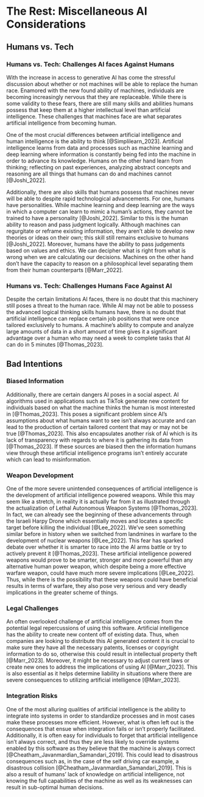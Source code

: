 # The Rest: Miscellaneous AI Considerations

## Humans vs. Tech
### Humans vs. Tech: Challenges AI faces Against Humans
With the increase in access to generative AI has come the stressful discussion about whether or not machines will be able to replace the human race. Enamored with the new found ability of machines, individuals are becoming increasingly nervous that they are replaceable. While there is some validity to these fears, there are still many skills and abilities humans possess that keep them at a higher intellectual level than artificial intelligence. These challenges that machines face are what separates artificial intelligence from becoming human. 

One of the most crucial differences between artificial intelligence and human intelligence is the ability to think [@Simplilearn_2023]. Artificial intelligence learns from data and processes such as machine learning and deep learning where information is constantly being fed into the machine in order to advance its knowledge. Humans on the other hand learn from thinking; reflecting on past experiences, analyzing abstract concepts and reasoning are all things that humans can do and machines cannot [@Joshi_2022].

Additionally, there are also skills that humans possess that machines never will be able to despite rapid technological advancements. For one, humans have personalities. While machine learning and deep learning are the ways in which a computer can learn to mimic a human’s actions, they cannot be trained to have a personality [@Joshi_2022]. Similar to this is the human ability to reason and pass judgment logically. Although machines can regurgitate or reframe existing information, they aren’t able to develop new theories or ideas on their own; this skill still remains exclusive to humans [@Joshi_2022]. Moreover, humans have the ability to pass judgements based on values and ethics. We can decipher what is right from what is wrong when we are calculating our decisions. Machines on the other hand don’t have the capacity to reason on a philosophical level separating them from their human counterparts [@Marr_2022]. 

### Humans vs. Tech: Challenges Humans Face Against AI
Despite the certain limitations AI faces, there is no doubt that this machinery still poses a threat to the human race. While AI may not be able to possess the advanced logical thinking skills humans have, there is no doubt that artificial intelligence can replace certain job positions that were once tailored exclusively to humans. A machine's ability to compute and analyze large amounts of data in a short amount of time gives it a significant advantage over a human who may need a week to complete tasks that AI can do in 5 minutes [@Thomas_2023]. 


## Bad Intentions
### Biased Information
Additionally, there are certain dangers AI poses in a social aspect. AI algorithms used in applications such as TikTok generate new content for individuals based on what the machine thinks the human is most interested in [@Thomas_2023]. This poses a significant problem since AI’s assumptions about what humans want to see isn’t always accurate and can lead to the production of certain tailored content that may or may not be true [@Thomas_2023]. This also encapsulates another risk of AI which is its lack of transparency with regards to where it is gathering its data from [@Thomas_2023]. If these sources are biased then the information humans view through these artificial intelligence programs isn’t entirely accurate which can lead to misinformation. 

### Weapon Development
One of the more severe unintended consequences of artificial intelligence is the development of artificial intelligence powered weapons. While this may seem like a stretch, in reality it is actually far from it as illustrated through the actualization of Lethal Autonomous Weapon Systems [@Thomas_2023]. In fact, we can already see the beginning of these advancements through the Israeli Harpy Drone which essentially moves and locates a specific target before killing the individual [@Lee_2022]. We’ve seen something similar before in history when we switched from landmines in warfare to the development of nuclear weapons [@Lee_2022]. This fear has sparked debate over whether it is smarter to race into the AI arms battle or try to actively prevent it [@Thomas_2023]. These artificial intelligence powered weapons would prove to be smarter, stronger and more powerful than any alternative human power weapon, which despite being a more effective warfare weapon, could have much more severe implications [@Lee_2022]. Thus, while there is the possibility that these weapons could have beneficial results in terms of warfare, they also pose very serious and very deadly implications in the greater scheme of things.

### Legal Challenges
An often overlooked challenge of artificial intelligence comes from the potential legal repercussions of using this software. Artificial intelligence has the ability to create new content off of existing data. Thus, when companies are looking to distribute this AI generated content it is crucial to make sure they have all the necessary patents, licenses or copyright information to do so, otherwise this could result in intellectual property theft [@Marr_2023]. Moreover, it might be necessary to adjust current laws or create new ones to address the implications of using AI [@Marr_2023]. This is also essential as it helps determine liability in situations where there are severe consequences to utilizing artificial intelligence [@Marr_2023]. 

### Integration Risks
One of the most alluring qualities of artificial intelligence is the ability to integrate into systems in order to standardize processes and in most cases make these processes more efficient. However, what is often left out is the consequences that ensue when integration fails or isn’t properly facilitated. Additionally, it is often easy for individuals to forget that artificial intelligence isn’t always correct, and thus they are less likely to override systems enabled by this software as they believe that the machine is always correct [@Cheatham_Javanmardian_Samandari_2019]. This could lead to disastrous consequences such as, in the case of the self driving car example, a disastrous collision [@Cheatham_Javanmardian_Samandari_2019]. This is also a result of humans' lack of knowledge on artificial intelligence, not knowing the full capabilities of the machine as well as its weaknesses can result in sub-optimal human decisions.
